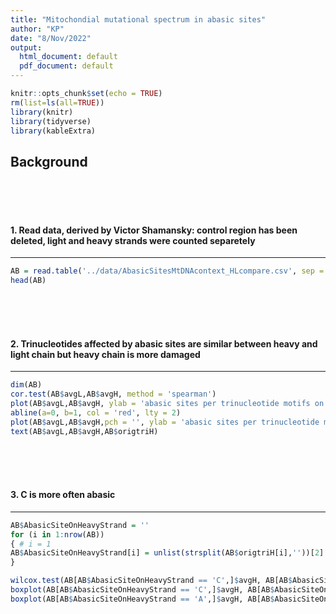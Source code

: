 ```yaml
---
title: "Mitochondial mutational spectrum in abasic sites"
author: "KP"
date: "8/Nov/2022"
output:
  html_document: default
  pdf_document: default
---
```


```r
knitr::opts_chunk$set(echo = TRUE)
rm(list=ls(all=TRUE))
library(knitr)
library(tidyverse)
library(kableExtra)
```

## Background
<br>
<br>
<br>

#### 1. Read data, derived by Victor Shamansky: control region has been deleted, light and heavy strands were counted separetely 
***
```r
AB = read.table('../data/AbasicSitesMtDNAcontext_HLcompare.csv', sep = ';', header=TRUE)
head(AB)
```
<br>
<br>
<br> 

#### 2. Trinucleotides affected by abasic sites are similar between heavy and light chain but heavy chain is more damaged
***
```r
dim(AB)
cor.test(AB$avgL,AB$avgH, method = 'spearman')
plot(AB$avgL,AB$avgH, ylab = 'abasic sites per trinucleotide motifs on heavy strand', xlab = 'abasic sites per trinucleotide motifs on light strand')
abline(a=0, b=1, col = 'red', lty = 2)
plot(AB$avgL,AB$avgH,pch = '', ylab = 'abasic sites per trinucleotide motifs on heavy strand', xlab = 'abasic sites per trinucleotide motifs on light strand')
text(AB$avgL,AB$avgH,AB$origtriH)
```
<br>
<br>
<br>

#### 3. C is more often abasic
***
```r
AB$AbasicSiteOnHeavyStrand = ''
for (i in 1:nrow(AB))
{ # i = 1
AB$AbasicSiteOnHeavyStrand[i] = unlist(strsplit(AB$origtriH[i],''))[2]
}

wilcox.test(AB[AB$AbasicSiteOnHeavyStrand == 'C',]$avgH, AB[AB$AbasicSiteOnHeavyStrand != 'C',]$avgH)
boxplot(AB[AB$AbasicSiteOnHeavyStrand == 'C',]$avgH, AB[AB$AbasicSiteOnHeavyStrand != 'C',]$avgH, notch = TRUE, names = c('C','ATG'))
boxplot(AB[AB$AbasicSiteOnHeavyStrand == 'A',]$avgH, AB[AB$AbasicSiteOnHeavyStrand == 'T',]$avgH, AB[AB$AbasicSiteOnHeavyStrand == 'G',]$avgH, AB[AB$AbasicSiteOnHeavyStrand == 'C',]$avgH, notch = TRUE, names = c('A','T','G','C'))

```


